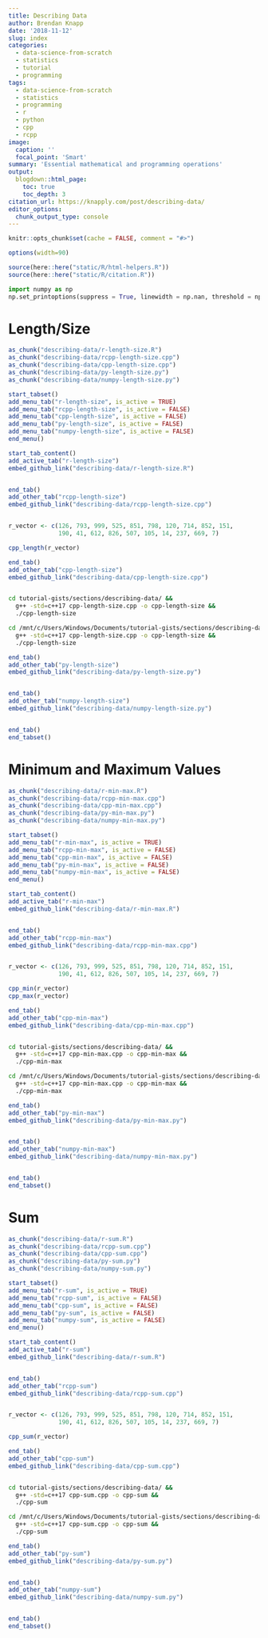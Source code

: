```yaml
---
title: Describing Data
author: Brendan Knapp
date: '2018-11-12'
slug: index
categories:
  - data-science-from-scratch
  - statistics
  - tutorial
  - programming
tags:
  - data-science-from-scratch
  - statistics
  - programming
  - r
  - python
  - cpp
  - rcpp
image:
  caption: ''
  focal_point: 'Smart'
summary: 'Essential mathematical and programming operations'
output:
  blogdown::html_page:
    toc: true
    toc_depth: 3
citation_url: https://knapply.com/post/describing-data/
editor_options: 
  chunk_output_type: console
---
```


```r
knitr::opts_chunk$set(cache = FALSE, comment = "#>")

options(width=90)

source(here::here("static/R/html-helpers.R"))
source(here::here("static/R/citation.R"))
```


```python
import numpy as np
np.set_printoptions(suppress = True, linewidth = np.nan, threshold = np.nan)
```


<link rel="stylesheet" href="https://maxcdn.bootstrapcdn.com/bootstrap/3.3.7/css/bootstrap.min.css">
<script src="https://ajax.googleapis.com/ajax/libs/jquery/3.3.1/jquery.min.js"></script>
<script src="https://maxcdn.bootstrapcdn.com/bootstrap/3.3.7/js/bootstrap.min.js"></script>
<link rel="stylesheet" href="https://cdn.rawgit.com/konpa/devicon/df6431e323547add1b4cf45992913f15286456d3/devicon.min.css">

# Length/Size

```r
as_chunk("describing-data/r-length-size.R")
as_chunk("describing-data/rcpp-length-size.cpp")
as_chunk("describing-data/cpp-length-size.cpp")
as_chunk("describing-data/py-length-size.py")
as_chunk("describing-data/numpy-length-size.py")
```

```r
start_tabset()
add_menu_tab("r-length-size", is_active = TRUE)
add_menu_tab("rcpp-length-size", is_active = FALSE)
add_menu_tab("cpp-length-size", is_active = FALSE)
add_menu_tab("py-length-size", is_active = FALSE)
add_menu_tab("numpy-length-size", is_active = FALSE)
end_menu()
```


```r
start_tab_content()
add_active_tab("r-length-size")
embed_github_link("describing-data/r-length-size.R")
```


```r
```


```r
end_tab()
add_other_tab("rcpp-length-size")
embed_github_link("describing-data/rcpp-length-size.cpp")
```

```Rcpp
```

```r
r_vector <- c(126, 793, 999, 525, 851, 798, 120, 714, 852, 151,
              190, 41, 612, 826, 507, 105, 14, 237, 669, 7)

cpp_length(r_vector)
```


```r
end_tab()
add_other_tab("cpp-length-size")
embed_github_link("describing-data/cpp-length-size.cpp")
```

```Rcpp
```

```bash
cd tutorial-gists/sections/describing-data/ &&
  g++ -std=c++17 cpp-length-size.cpp -o cpp-length-size &&
  ./cpp-length-size
```

```bash
cd /mnt/c/Users/Windows/Documents/tutorial-gists/sections/describing-data &&
  g++ -std=c++17 cpp-length-size.cpp -o cpp-length-size &&
  ./cpp-length-size
```


```r
end_tab()
add_other_tab("py-length-size")
embed_github_link("describing-data/py-length-size.py")
```

```python
```


```r
end_tab()
add_other_tab("numpy-length-size")
embed_github_link("describing-data/numpy-length-size.py")
```

```python
```


```r
end_tab()
end_tabset()
```


# Minimum and Maximum Values

```r
as_chunk("describing-data/r-min-max.R")
as_chunk("describing-data/rcpp-min-max.cpp")
as_chunk("describing-data/cpp-min-max.cpp")
as_chunk("describing-data/py-min-max.py")
as_chunk("describing-data/numpy-min-max.py")
```

```r
start_tabset()
add_menu_tab("r-min-max", is_active = TRUE)
add_menu_tab("rcpp-min-max", is_active = FALSE)
add_menu_tab("cpp-min-max", is_active = FALSE)
add_menu_tab("py-min-max", is_active = FALSE)
add_menu_tab("numpy-min-max", is_active = FALSE)
end_menu()
```


```r
start_tab_content()
add_active_tab("r-min-max")
embed_github_link("describing-data/r-min-max.R")
```


```r
```


```r
end_tab()
add_other_tab("rcpp-min-max")
embed_github_link("describing-data/rcpp-min-max.cpp")
```

```Rcpp
```

```r
r_vector <- c(126, 793, 999, 525, 851, 798, 120, 714, 852, 151,
              190, 41, 612, 826, 507, 105, 14, 237, 669, 7)

cpp_min(r_vector)
cpp_max(r_vector)
```


```r
end_tab()
add_other_tab("cpp-min-max")
embed_github_link("describing-data/cpp-min-max.cpp")
```

```Rcpp
```

```bash
cd tutorial-gists/sections/describing-data/ &&
  g++ -std=c++17 cpp-min-max.cpp -o cpp-min-max &&
  ./cpp-min-max
```

```bash
cd /mnt/c/Users/Windows/Documents/tutorial-gists/sections/describing-data &&
  g++ -std=c++17 cpp-min-max.cpp -o cpp-min-max &&
  ./cpp-min-max
```


```r
end_tab()
add_other_tab("py-min-max")
embed_github_link("describing-data/py-min-max.py")
```

```python
```


```r
end_tab()
add_other_tab("numpy-min-max")
embed_github_link("describing-data/numpy-min-max.py")
```

```python
```


```r
end_tab()
end_tabset()
```


# Sum

```r
as_chunk("describing-data/r-sum.R")
as_chunk("describing-data/rcpp-sum.cpp")
as_chunk("describing-data/cpp-sum.cpp")
as_chunk("describing-data/py-sum.py")
as_chunk("describing-data/numpy-sum.py")
```

```r
start_tabset()
add_menu_tab("r-sum", is_active = TRUE)
add_menu_tab("rcpp-sum", is_active = FALSE)
add_menu_tab("cpp-sum", is_active = FALSE)
add_menu_tab("py-sum", is_active = FALSE)
add_menu_tab("numpy-sum", is_active = FALSE)
end_menu()
```


```r
start_tab_content()
add_active_tab("r-sum")
embed_github_link("describing-data/r-sum.R")
```

```r
```


```r
end_tab()
add_other_tab("rcpp-sum")
embed_github_link("describing-data/rcpp-sum.cpp")
```

```Rcpp
```

```r
r_vector <- c(126, 793, 999, 525, 851, 798, 120, 714, 852, 151,
              190, 41, 612, 826, 507, 105, 14, 237, 669, 7)

cpp_sum(r_vector)
```


```r
end_tab()
add_other_tab("cpp-sum")
embed_github_link("describing-data/cpp-sum.cpp")
```

```Rcpp
```

```bash
cd tutorial-gists/sections/describing-data/ &&
  g++ -std=c++17 cpp-sum.cpp -o cpp-sum &&
  ./cpp-sum
```

```bash
cd /mnt/c/Users/Windows/Documents/tutorial-gists/sections/describing-data &&
  g++ -std=c++17 cpp-sum.cpp -o cpp-sum &&
  ./cpp-sum
```


```r
end_tab()
add_other_tab("py-sum")
embed_github_link("describing-data/py-sum.py")
```

```python
```


```r
end_tab()
add_other_tab("numpy-sum")
embed_github_link("describing-data/numpy-sum.py")
```

```python
```


```r
end_tab()
end_tabset()
```


